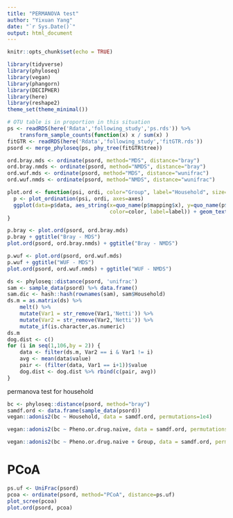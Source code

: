 ```yaml
---
title: "PERMANOVA test"
author: "Yixuan Yang"
date: "`r Sys.Date()`"
output: html_document
---
```


```r
knitr::opts_chunk$set(echo = TRUE)
```

```r
library(tidyverse)
library(phyloseq)
library(vegan)
library(phangorn)
library(DECIPHER)
library(here)
library(reshape2)
theme_set(theme_minimal())
```

```r
# OTU table is in proportion in this situation
ps <- readRDS(here('Rdata','following_study','ps.rds')) %>%
    transform_sample_counts(function(x) x / sum(x) )
fitGTR <- readRDS(here('Rdata','following_study','fitGTR.rds'))
psord <- merge_phyloseq(ps, phy_tree(fitGTR$tree))

```


```r
ord.bray.mds <- ordinate(psord, method="MDS", distance="bray")
ord.bray.nmds <- ordinate(psord, method="NMDS", distance="bray")
ord.wuf.mds <- ordinate(psord, method="MDS", distance="wunifrac")
ord.wuf.nmds <- ordinate(psord, method="NMDS", distance="wunifrac")
```

```r
plot.ord <- function(psi, ordi, color="Group", label="Household", size=3, axes=c(1,2)) {
  p <- plot_ordination(psi, ordi, axes=axes)
  ggplot(data=p$data, aes_string(x=quo_name(p$mapping$x), y=quo_name(p$mapping$y), 
                                 color=color, label=label)) + geom_text(size=size, check_overlap = T)
}

p.bray <- plot.ord(psord, ord.bray.mds)
p.bray + ggtitle("Bray - MDS")
plot.ord(psord, ord.bray.nmds) + ggtitle("Bray - NMDS")

p.wuf <- plot.ord(psord, ord.wuf.mds)
p.wuf + ggtitle("WUF - MDS")
plot.ord(psord, ord.wuf.nmds) + ggtitle("WUF - NMDS")
```

```r
ds <- phyloseq::distance(psord, 'unifrac') 
sam <- sample_data(psord) %>% data.frame()
sam.dic <- hash::hash(rownames(sam), sam$Household)
ds.m = as.matrix(ds) %>%
    melt() %>% 
    mutate(Var1 = str_remove(Var1,'Netti')) %>% 
    mutate(Var2 = str_remove(Var2,'Netti')) %>% 
    mutate_if(is.character,as.numeric)
ds.m
dog.dist <- c()
for (i in seq(1,106,by = 2)) {
    data <- filter(ds.m, Var2 == i & Var1 != i)
    avg <- mean(data$value)
    pair <- (filter(data, Var1 == i+1))$value
    dog.dist <- dog.dist %>% rbind(c(pair, avg))
}
```


permanova test for household

```r
bc <- phyloseq::distance(psord, method="bray")
samdf.ord <- data.frame(sample_data(psord))
vegan::adonis2(bc ~ Household, data = samdf.ord, permutations=1e4)
```

```r
vegan::adonis2(bc ~ Pheno.or.drug.naive, data = samdf.ord, permutations=1e4)
```


```r
vegan::adonis2(bc ~ Pheno.or.drug.naive + Group, data = samdf.ord, permutations=1e4)
```

# PCoA

```r
ps.uf <- UniFrac(psord)
pcoa <- ordinate(psord, method="PCoA", distance=ps.uf)
plot_scree(pcoa)
plot.ord(psord, pcoa)
```

